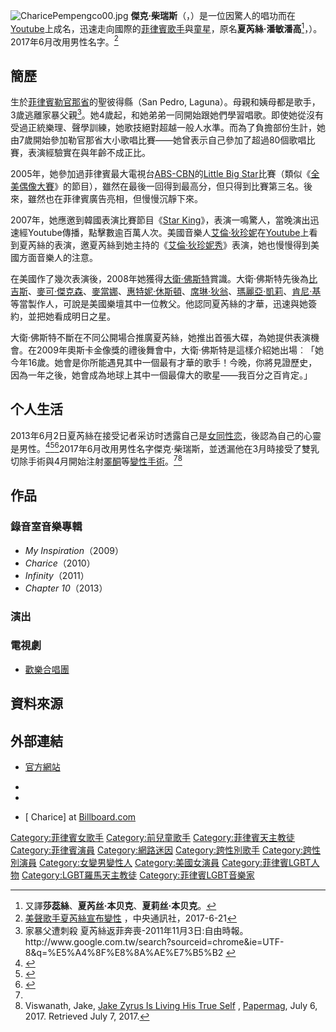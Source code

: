 {{NoteTA
|G1=Show
}}
{{Infobox musical artist
| image               = Charice_06-19-16.jpg
| image_size          = 235
| caption             = 柴瑞斯在2016年
| background          = solo_singer
| birth_name          = Charmaine Clarice Relucio Pempengco
| alias               = 傑克·柴瑞斯
| birth_date          = {{Birth date and age|1992|5|10}}
| birth_place         = {{PHI}}[[內湖省|內湖省]][[卡布堯|卡布堯]]
| genre               = [[流行音樂|流行]]、[[節奏藍調|節奏藍調]]、[[靈魂樂|靈魂樂]]
| occupation          = [[歌手|歌手]]
| label               = [[華納兄弟唱片公司|華納兄弟唱片公司]]
| years_active        = 2005年－現在
| website             = {{URL|http://www.Charicemusic.com}}
}}
[[File:CharicePempengco00.jpg|thumb]]
'''傑克·柴瑞斯'''（{{bd|1992年|5月10日|catIdx=Zyrus, Jake}}，{{lang-en|'''Jake Zyrus'''}}）是一位因驚人的唱功而在[[Youtube|Youtube]]上成名，迅速走向國際的[[菲律賓|菲律賓]][[歌手|歌手]]與[[童星|童星]]，原名'''夏芮絲·潘敏潘高'''<ref>又譯'''莎蕊絲'''、'''夏芮丝·本贝克'''、'''夏莉丝·本贝克'''。</ref>，{{lang-en|'''Charmaine Charice Relucio Pempengco'''}}）。2017年6月改用男性名字。<ref name="#1">[http://m.cna.com.tw/news/amov/201706220152.aspx 美聲歌手夏芮絲宣布變性] {{Wayback|url=http://m.cna.com.tw/news/amov/201706220152.aspx |date=20180612141458 }}，中央通訊社，2017-6-21</ref>

== 簡歷 ==
生於[[菲律賓|菲律賓]][[勒官那|勒官那省]]的聖彼得縣（San Pedro, Laguna）。母親和姨母都是歌手，3歲逃離家暴父親<ref>家暴父遭刺殺 夏芮絲返菲奔喪-2011年11月3日:自由時報。http://www.google.com.tw/search?sourceid=chrome&ie=UTF-8&q=%E5%A4%8F%E8%8A%AE%E7%B5%B2 {{Wayback|url=http://www.google.com.tw/search?sourceid=chrome&ie=UTF-8&q=%E5%A4%8F%E8%8A%AE%E7%B5%B2 |date=20180930020840 }}</ref>。她4歲起，和她弟弟一同開始跟她們學習唱歌。即使她從沒有受過正統樂理、聲學訓練，她歌技絕對超越一般人水準。而為了負擔部份生計，她由7歲開始參加勒官那省大小歌唱比賽——她曾表示自己參加了超過80個歌唱比賽，表演經驗實在與年齡不成正比。

2005年，她參加過菲律賓最大電視台[[ABS-CBN|ABS-CBN]]的[[Little_Big_Star|Little Big Star]]比賽（類似《[[全美偶像大賽|全美偶像大賽]]》的節目），雖然在最後一回得到最高分，但只得到比賽第三名。後來，雖然也在菲律賓廣告亮相，但慢慢沉靜下來。

2007年，她應邀到韓國表演比賽節目《[[Star_King|Star King]]》，表演一鳴驚人，當晚演出迅速經Youtube傳播，點擊數逾百萬人次。美國音樂人[[艾倫·狄珍妮|艾倫·狄珍妮]]在[[Youtube|Youtube]]上看到夏芮絲的表演，邀夏芮絲到她主持的《[[艾倫·狄珍妮秀|艾倫·狄珍妮秀]]》表演，她也慢慢得到美國方面音樂人的注意。

在美國作了幾次表演後，2008年她獲得[[大衛·佛斯特|大衛·佛斯特]]賞識。大衛·佛斯特先後為[[比吉斯|比吉斯]]、[[麥可·傑克森|麥可·傑克森]]、[[麥當娜|麥當娜]]、[[惠特妮·休斯頓|惠特妮·休斯頓]]、[[席琳·狄翁|席琳·狄翁]]、[[瑪麗亞·凱莉|瑪麗亞·凱莉]]、[[肯尼·基|肯尼·基]]等當製作人，可說是美國樂壇其中一位教父。他認同夏芮絲的才華，迅速與她簽約，並把她看成明日之星。

大衛·佛斯特不斷在不同公開場合推廣夏芮絲，她推出首張大碟，為她提供表演機會。在2009年奧斯卡金像獎的禮後舞會中，大衛·佛斯特是這樣介紹她出場︰「她今年16歲。她會是你所能遇見其中一個最有才華的歌手！今晚，你將見證歷史，因為一年之後，她會成為地球上其中一個最偉大的歌星——我百分之百肯定。」

== 个人生活 ==
2013年6月2日夏芮絲在接受记者采访时透露自己是[[女同性恋|女同性恋]]，後認為自己的心靈是男性。<ref>{{cite web|title=Charice admits: 'Tomboy ako'|url=http://www.abs-cbnnews.com/video/entertainment/06/02/13/charice-admits-tomboy-ako|work=2 June 2013|publisher=ABS CBN|accessdate=2013-06-02|archive-date=2015-01-12|archive-url=https://web.archive.org/web/20150112025348/http://www.abs-cbnnews.com/video/entertainment/06/02/13/charice-admits-tomboy-ako|dead-url=no}}</ref><ref>{{cite web|title=Charice admits she’s lesbian|url=http://entertainment.inquirer.net/96683/charice-admits-shes-lesbian|work=2 June 2013|publisher=INQUIRER.net|accessdate=2013-06-02|archive-date=2020-11-11|archive-url=https://web.archive.org/web/20201111145722/https://entertainment.inquirer.net/96683/charice-admits-shes-lesbian|dead-url=no}}</ref><ref>{{cite web|title=Emotional Charice says sorry to mom, brother|url=http://www.abs-cbnnews.com/entertainment/06/02/13/emotional-charice-says-sorry-mom-brother|work=2 June 2013|publisher=ABS CBN|accessdate=2013-06-03|archive-date=2015-06-29|archive-url=https://web.archive.org/web/20150629192824/http://www.abs-cbnnews.com/entertainment/06/02/13/emotional-charice-says-sorry-mom-brother|dead-url=no}}</ref>2017年6月改用男性名字傑克·柴瑞斯，並透漏他在3月時接受了雙乳切除手術與4月開始注射[[睪酮|睪酮]]等[[變性手術|變性手術]]。<ref name="#1"/><ref>Viswanath, Jake, [http://www.papermag.com/jake-zyrus-2453953431.html Jake Zyrus Is Living His True Self] {{Webarchive|url=https://web.archive.org/web/20170707001005/http://www.papermag.com/jake-zyrus-2453953431.html |date=July 7, 2017 }}, [[Papermag|Papermag]], July 6, 2017. Retrieved July 7, 2017.</ref>

== 作品 ==
=== 錄音室音樂專輯 ===
* ''My Inspiration''（2009）
* ''Charice''（2010）
* ''Infinity''（2011）
* ''Chapter 10''（2013）

=== 演出 ===
=== 電視劇 ===
* [[歡樂合唱團|歡樂合唱團]]

== 資料來源 ==
{{reflist}}

== 外部連結 ==
* {{en}}[https://web.archive.org/web/20180630124748/http://www.charicemusic.com/ 官方網站]
* {{en}}{{youtube|user=charice}}
* {{en}}{{IMDb name|2952108}}
* {{en}}[{{BillboardURLbyName|artist=charice|chart=all}} Charice] at [[Billboard.com|Billboard.com]]

{{Authority control}}

{{DEFAULTSORT:Zyrus, Jake}}
[[Category:菲律賓女歌手|Category:菲律賓女歌手]]
[[Category:前兒童歌手|Category:前兒童歌手]]
[[Category:菲律賓天主教徒|Category:菲律賓天主教徒]]
[[Category:菲律賓演員|Category:菲律賓演員]]
[[Category:網路迷因|Category:網路迷因]]
[[Category:跨性別歌手|Category:跨性別歌手]]
[[Category:跨性別演員|Category:跨性別演員]]
[[Category:女變男變性人|Category:女變男變性人]]
[[Category:美國女演員|Category:美國女演員]]
[[Category:菲律賓LGBT人物|Category:菲律賓LGBT人物]]
[[Category:LGBT羅馬天主教徒|Category:LGBT羅馬天主教徒]]
[[Category:菲律賓LGBT音樂家|Category:菲律賓LGBT音樂家]]